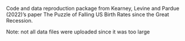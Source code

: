Code and data reproduction package from Kearney, Levine and Pardue (2022)'s paper The Puzzle of Falling US Birth Rates since the Great Recession.

Note: not all data files were uploaded since it was too large
